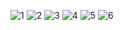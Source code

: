 ![1](/images/works/2/1.png)
![2](/images/works/2/2.png)
![3](/images/works/2/3.png)
![4](/images/works/2/4.png)
![5](/images/works/2/5.png)
![6](/images/works/2/6.png)
